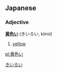 ==Japanese==
===Adjective===
'''[[黄色]]い''' (きいろい, kiiroi)

# [[yellow]]
[[Category:Japanese colors|きいろい]]

[[pl:黄色い]]